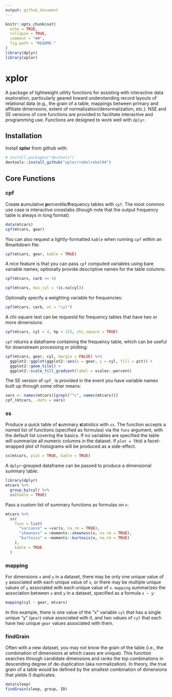 ```yaml
---
output: github_document
---
```


```r
knitr::opts_chunk$set(
  echo = TRUE,
  collapse = TRUE,
  comment = "##",
  fig.path = "README-"
)
library(dplyr)
library(xplor)
```

# xplor

A package of lightweight utility functions for assisting with interactive data exploration, particularly geared toward understanding record layouts of relational data (e.g., the grain of a table, mappings between primary and affiliate dimensions, extent of normalization/denormalization, etc.). NSE and SE versions of core functions are provided to facilitate interactive and programming use. Functions are designed to work well with `dplyr`.

## Installation

Install **xplor** from github with:

```r
# install.packages("devtools")
devtools::install_github("xplor/rebelrebel04")
```

## Core Functions

### cpf

Create **c**umulative **p**ercentile/**f**requency tables with `cpf`. The most common use case is interactive crosstabs (though note that the output frequency table is always in long format).

```r
data(mtcars)
cpf(mtcars, gear)
```

You can also request a lightly-formatted `kable` when running `cpf` within an Rmarkdown file:

```r
cpf(mtcars, gear, kable = TRUE)
```

A nice feature is that you can pass `cpf` computed variables using bare variable names; optionally provide descriptive names for the table columns:

```r
cpf(mtcars, carb >= 4)

cpf(mtcars, has_cyl = !is.na(cyl))
```

Optionally specify a weighting variable for frequencies:

```r
cpf(mtcars, carb, wt = "cyl")
```

A chi-square test can be requestd for frequency tables that have two or more dimensions:

```r
cpf(mtcars, cyl > 4, hp > 123, chi_square = TRUE)
```

`cpf` returns a dataframe containing the frequency table, which can be useful for downstream processing or plotting:

```r
cpf(mtcars, gear, cyl, margin = FALSE) %>% 
  ggplot2::ggplot(ggplot2::aes(x = gear, y = cyl, fill = pct)) +
  ggplot2::geom_tile() +
  ggplot2::scale_fill_gradient(label = scales::percent)
```

The SE version of `cpf_` is provided in the event you have variable names built up through some other means:

```r
vars <- names(mtcars)[grepl("^c", names(mtcars))]
cpf_(mtcars, .dots = vars)
```


### ss

Produce a quick table of **s**ummary **s**tatistics with `ss`. The function accepts a named list of functions (specified as formulas) via the `funs` argument, with the default list covering the basics. If no variables are specified the table will summarize all numeric columns in the dataset. If `plot = TRUE` a facet-wrapped plot of histograms will be produced as a side-effect.

```r
ss(mtcars, plot = TRUE, kable = TRUE)
```

A `dplyr`-grouped dataframe can be passed to produce a dimensional summary table:

```r
library(dplyr)
mtcars %>% 
  group_by(cyl) %>% 
  ss(kable = TRUE)
```

Pass a custom list of summary functions as formulas on `x`:

```r
mtcars %>% 
  ss(
    funs = list(
      "variance" = ~var(x, na.rm = TRUE), 
      "skewness" = ~moments::skewness(x, na.rm = TRUE), 
      "kurtosis" = ~moments::kurtosis(x, na.rm = TRUE)
    ), 
    kable = TRUE
  )
```


### mapping

For dimensions `x` and `y` in a dataset, there may be only one unique value of `y` associated with each unique value of `x`, or there may be multiple unique values of `y` associated with each unique value of `x`. `mapping` summarizes the association between `x` and `y` in a dataset, specified as a formula `x ~ y`:

```r
mapping(cyl ~ gear, mtcars)
```

In this example, there is one value of the "x" variable `cyl` that has a single unique "y" (`gear`) value associated with it, and two values of `cyl` that each have two unique `gear` values associated with them.


### findGrain

Often with a new dataset, you may not know the grain of the table (i.e., the combination of dimensions at which cases are unique). This function searches through candidate dimensions and ranks the top combinations in descending degree of de-duplication (aka normalization). In theory, the true grain of a table would be defined by the smallest combination of dimensions that yields 0 duplicates.

```r
data(sleep)
findGrain(sleep, group, ID)
```

